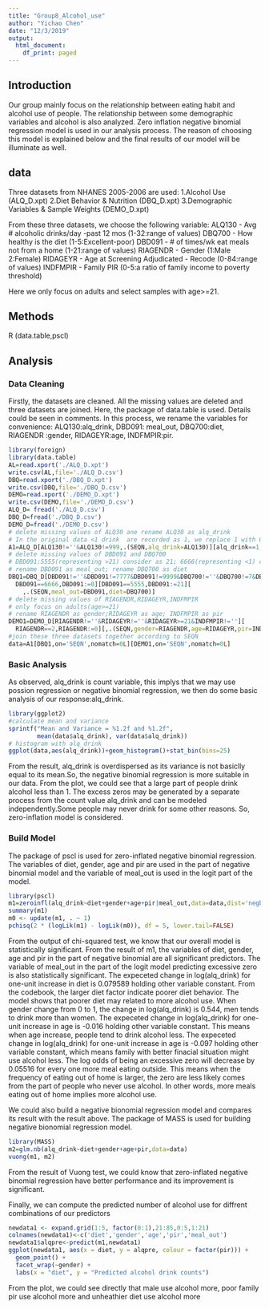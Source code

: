 ```yaml
---
title: "Group8_Alcohol_use"
author: "Yichao Chen"
date: "12/3/2019"
output:
  html_document:
    df_print: paged
---
```

## Introduction
Our group mainly focus on the relationship between eating habit and alcohol use of people. The relationship between some demographic variables and alcohol is also analyzed. Zero inflation negative binomial regression model is used in our analysis process. The reason of choosing this model is explained below and the final results of our model will be illuminate as well.

## data
Three datasets from NHANES 2005-2006  are used:\newline
1.Alcohol Use (ALQ_D.xpt)\newline
2.Diet Behavior & Nutrition (DBQ_D.xpt)\newline
3.Demographic Variables & Sample Weights (DEMO_D.xpt)\newline

From these three datasets, we choose the following variable:
ALQ130 - Avg # alcoholic drinks/day -past 12 mos (1-32:range of values)\newline
DBQ700 - How healthy is the diet (1-5:Excellent-poor)\newline
DBD091 - # of times/wk eat meals not from a home (1-21:range of values)\newline
RIAGENDR - Gender (1:Male 2:Female)\newline
RIDAGEYR - Age at Screening Adjudicated - Recode (0-84:range of values)\newline
INDFMPIR - Family PIR (0-5:a ratio of family income to poverty threshold)\newline

Here we only focus on adults and select samples with age>=21.

## Methods
R (data.table,pscl)

## Analysis

### Data Cleaning
Firstly, the datasets are cleaned. All the missing values are deleted and three datasets are joined. Here, the package of data.table is used. Details could be seen in comments. In this process, we rename the variables for convenience: ALQ130:alq_drink, DBD091: meal_out, DBQ700:diet, RIAGENDR :gender, RIDAGEYR:age, INDFMPIR:pir.

```r
library(foreign)
library(data.table)
AL=read.xport('./ALQ_D.xpt')
write.csv(AL,file='./ALQ_D.csv')
DBQ=read.xport('./DBQ_D.xpt')
write.csv(DBQ,file='./DBQ_D.csv')
DEMO=read.xport('./DEMO_D.xpt')
write.csv(DEMO,file='./DEMO_D.csv')
ALQ_D= fread('./ALQ_D.csv')
DBQ_D=fread('./DBQ_D.csv')
DEMO_D=fread('./DEMO_D.csv')
# delete missing values of ALQ30 ane rename ALQ30 as alq_drink
# In the original data <1 drink  are recorded as 1, we replace 1 with 0 here
A1=ALQ_D[ALQ130!=''&ALQ130!=999,.(SEQN,alq_drink=ALQ130)][alq_drink==1,alq_drink:=0]
# delete missing values of DBD091 and DBQ700
# DBD091:5555(representing >21) consider as 21; 6666(representing <1) consider as 0
# rename DBD091 as meal_out; rename DBQ700 as diet
DBQ1=DBQ_D[DBD091!=''&DBD091!=7777&DBD091!=9999&DBQ700!=''&DBQ700!=7&DBQ700!=9][
  DBD091==6666,DBD091:=0][DBD091==5555,DBD091:=21][
    ,.(SEQN,meal_out=DBD091,diet=DBQ700)]
# delete missing values of RIAGENDR,RIDAGEYR,INDFMPIR
# only focus on adults(age>=21)
# rename RIAGENDR as gender;RIDAGEYR as age; INDFMPIR as pir
DEMO1=DEMO_D[RIAGENDR!=''&RIDAGEYR!=''&RIDAGEYR>=21&INDFMPIR!=''][
  RIAGENDR==2,RIAGENDR:=0][,.(SEQN,gender=RIAGENDR,age=RIDAGEYR,pir=INDFMPIR)]
#join these three datasets together according to SEQN
data=A1[DBQ1,on='SEQN',nomatch=0L][DEMO1,on='SEQN',nomatch=0L]
```


### Basic Analysis
As observed, alq_drink is count variable, this implys that we may use possion regression or negative binomial regression, we then do some basic analysis of our response:alq_drink.
```r
library(ggplot2)
#calculate mean and variance
sprintf("Mean and Variance = %1.2f and %1.2f", 
        mean(data$alq_drink), var(data$alq_drink))
# histogram with alq_drink
ggplot(data,aes(alq_drink))+geom_histogram()+stat_bin(bins=25)
```
From the result, alq_drink is overdispersed as its variance is not basiclly equal to its mean.So, the negative binomial regression is more suitable in our data. From the plot, we could see that a large part of people drink alcohol less than 1. The excess zeros may be generated by a separate process from the count value alq_drink and can be modeled independently.Some people may never drink for some other reasons. So, zero-inflation model is considered.


### Build Model
The package of pscl is used for zero-inflated negative binomial regression.
The variables of diet, gender, age and pir are used in the part of negative binomial model and the variable of meal_out is used in the logit part of the model.
```r
library(pscl)
m1=zeroinfl(alq_drink~diet+gender+age+pir|meal_out,data=data,dist='negbin',EM=TRUE)
summary(m1)
m0 <- update(m1, . ~ 1)
pchisq(2 * (logLik(m1) - logLik(m0)), df = 5, lower.tail=FALSE)
```
From the output of chi-squared test, we know that our overall model is statistically significant. \newline
From the result of m1, the variables of diet, gender, age and pir  in the part of negative binomial are all significant predictors. The variable of meal_out in the part of the logit model predicting excessive zero is also statistically significant.\newline
The expeceted change in log(alq_drink) for one-unit increase in diet is 0.079589 holding other variable constant. From the codebook, the larger diet factor indicate poorer diet behavior. The model shows that poorer diet may related to more alcohol use.\newline
When gender change from 0 to 1, the change in log(alq_drink) is 0.544, men tends to drink more than women.\newline
The expeceted change in log(alq_drink) for one-unit increase in age is -0.016 holding other variable constant. This means when age increase, people tend to drink alcohol less.\newline
The expeceted change in log(alq_drink) for one-unit increase in age is -0.097 holding other variable constant, which means family with better finacial situation might use alcohol less.\newline
The log odds of being an excessive zero will decrease by 0.05516 for every one more meal eating outside. This means when the frequency of eating out of home is larger, the zero are less likely comes from the part of people who never use alcohol. In other words, more meals eating out of home implies more alcohol use.

We could also build a negative bionomial regression model and compares its result with the result above. The package of MASS is used for building negative bionomial regression model.

```r
library(MASS)
m2=glm.nb(alq_drink~diet+gender+age+pir,data=data)
vuong(m1, m2)
```
From the result of Vuong test, we could know that zero-inflated negative binomial regression have better performance and its improvement is significant.

Finally, we can compute the predicted number of alcohol use for diffrent combinations of our predictors
```r
newdata1 <- expand.grid(1:5, factor(0:1),21:85,0:5,1:21)
colnames(newdata1)<-c('diet','gender','age','pir','meal_out')
newdata1$alqpre<-predict(m1,newdata1)
ggplot(newdata1, aes(x = diet, y = alqpre, colour = factor(pir))) +
  geom_point() +
  facet_wrap(~gender) +
  labs(x = "diet", y = "Predicted alcohol drink counts")
```
From the plot, we could see directly that male use alcohol more, poor family pir use alcohol more and unheathier diet use alcohol more
